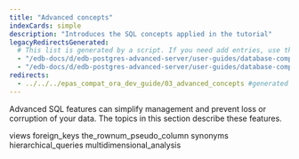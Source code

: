 ```yaml
---
title: "Advanced concepts"
indexCards: simple
description: "Introduces the SQL concepts applied in the tutorial"
legacyRedirectsGenerated:
  # This list is generated by a script. If you need add entries, use the `legacyRedirects` key.
  - "/edb-docs/d/edb-postgres-advanced-server/user-guides/database-compatibility-for-oracle-developers-guide/9.6/Database_Compatibility_for_Oracle_Developers_Guide_v9.6.1.018.html"
  - "/edb-docs/d/edb-postgres-advanced-server/user-guides/database-compatibility-for-oracle-developers-guide/9.5/Database_Compatibility_for_Oracle_Developers_Guide.1.018.html"
redirects:
  - ../../../epas_compat_ora_dev_guide/03_advanced_concepts #generated for docs/epas/reorg-role-use-case-mode
---
```


<div id="advanced_concepts" class="registered_link"></div>

Advanced SQL features can simplify management and prevent loss or corruption of your data. The topics in this section describe these features.

<div class="toctree" maxdepth="3">

views foreign_keys the_rownum_pseudo_column synonyms hierarchical_queries multidimensional_analysis

</div>
